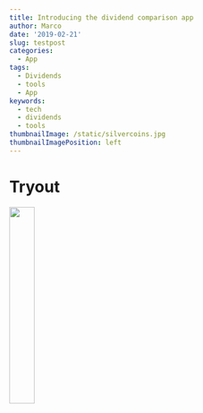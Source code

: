 ```yaml
---
title: Introducing the dividend comparison app
author: Marco
date: '2019-02-21'
slug: testpost
categories:
  - App
tags:
  - Dividends
  - tools
  - App
keywords:
  - tech
  - dividends
  - tools
thumbnailImage: /static/silvercoins.jpg
thumbnailImagePosition: left
---
```


# Tryout
![](/post/2019-02-21-testpost_files/silvercoins.jpg){width=30% height=30%}